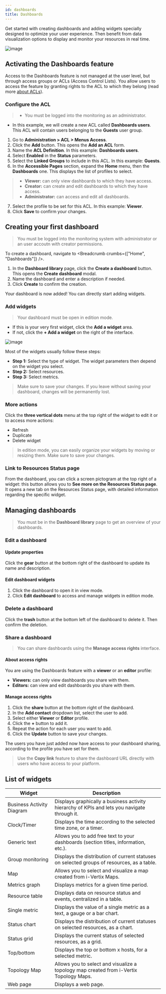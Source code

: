 ---
id: dashboards
title: Dashboards
---



Get started with creating dashboards and adding widgets specially designed to optimize your user experience. Then benefit from data visualization options to display and monitor your resources in real time.

![image](../../assets/alerts/dashboards/dashboard-view.png)

## Activating the Dashboards feature

Access to the Dashboards feature is not managed at the user level, but through access groups or ACLs (Access Control Lists). You allow users to access the feature by granting rights to the ACL to which they belong (read more [about ACLs](../../managing-users-contacts/acl.md)).

### Configure the ACL

> - You must be logged into the monitoring as an administrator.

- In this example, we will create a new ACL called **Dashboards users**. This ACL will contain users belonging to the **Guests** user group.

1. Go to **Administration > ACL > Menus Access**.
2. Click the **Add** button. This opens the **Add an ACL** form.
3. Name the **ACL Definition**. In this example: **Dashboards users**.
4. Select **Enabled** in the **Status** parameters.
5. Select the **Linked Groups** to include in this ACL. In this example: **Guests**.
6. In the **Accessible Pages** section, expand the **Home** menu, then the **Dashboards** one. This displays the list of profiles to select.

  > - **Viewer:** can only view dashboards to which they have access.
  > - **Creator:** can create and edit dashboards to which they have access.
  > - **Administrator:** can access and edit all dashboards.

7. Select the profile to be set for this ACL. In this example: **Viewer**.
8. Click **Save** to confirm your changes.

## Creating your first dashboard

> You must be logged into the monitoring system with administrator or an user accoutn with creator permissions.

 To create a dashboard, navigate to <Breadcrumb crumbs={["Home", "Dashboards"]} />.

1. In the **Dashboard library** page, click the **Create a dashboard** button. This opens the **Create dashboard** modal.
2. Name the dashboard and enter a description if needed.
3. Click **Create** to confirm the creation.

Your dashboard is now added! You can directly start adding widgets.

### Add widgets

> Your dashboard must be open in edition mode.

- If this is your very first widget, click the **Add a widget** area.
- If not, click the **+ Add a widget** on the right of the interface.

![image](../../assets/alerts/dashboards/widget-view.png)

Most of the widgets usually follow these steps:

- **Step 1:** Select the type of widget. The widget parameters then depend on the widget you select.
- **Step 2:** Select resources.
- **Step 3:** Select metrics.

 > Make sure to save your changes. If you leave without saving your dashboard, changes will be permanently lost.

### More actions

Click the **three vertical dots** menu at the top right of the widget to edit it or to access more actions:

- Refresh
- Duplicate
- Delete widget

> In edition mode, you can easily organize your widgets by moving or resizing them. Make sure to save your changes.

### Link to Resources Status page

From the dashboard, you can click a screen pictogram at the top right of a widget: this button allows you to **See more on the Resources Status page**. It opens a new tab on the Resources Status page, with detailed information regarding the specific widget.

## Managing dashboards

> You must be in the **Dashboard library** page to get an overview of your dashboards.

### Edit a dashboard

#### Update properties

Click the **gear** button at the bottom right of the dashboard to update its name and description.

#### Edit dashboard widgets

1. Click the dashboard to open it in view mode.
2. Click **Edit dashboard** to access and manage widgets in edition mode.

### Delete a dashboard

Click the **trash** button at the bottom left of the dashboard to delete it. Then confirm the deletion.

### Share a dashboard

> You can share dashboards using the **Manage access rights** interface.

#### About access rights

You are using the Dashboards feature with a **viewer** or an **editor** profile:

- **Viewers:** can only view dashboards you share with them.
- **Editors:** can view and edit dashboards you share with them.

#### Manage access rights

1. Click the **share** button at the bottom right of the dashboard.
2. In the **Add contact** dropdown list, select the user to add.
3. Select either **Viewer** or **Editor** profile.
4. Click the **+** button to add it.
5. Repeat the action for each user you want to add.
6. Click the **Update** button to save your changes.

The users you have just added now have access to your dashboard sharing, according to the profile you have set for them.

> Use the **Copy link** feature to share the dashboard URL directly with users who have access to your platform.

## List of widgets

| Widget                   | Description                                                                                                                                                                                                                                                                                                    |
|--------------------------|----------------------------------------------------------------------------------------------------------------------------------------------------------------------------------------------------------------------------------------------------------------------------------------------------------------|
| Business Activity Diagram           | Displays graphically a business activity hierarchy of KPIs and lets you navigate through it.   |
| Clock/Timer           | Displays the time according to the selected time zone, or a timer.   |
| Generic text           | Allows you to add free text to your dashboards (section titles, information, etc.).   |
| Group monitoring           | Displays the distribution of current statuses on selected groups of resources, as a table.   |
| Map            |  Allows you to select and visualize a map created from i-Vertix Maps.  |
| Metrics graph         | Displays metrics for a given time period.                                                                                |
| Resource table                 | Displays data on resource status and events, centralized in a table.
| Single metric          | Displays the value of a single metric as a text, a gauge or a bar chart.   |
| Status chart     | Displays the distribution of current statuses on selected resources, as a chart.      |
| Status grid     | Displays the current status of selected resources, as a grid.      |
| Top/bottom              | Displays the top or bottom x hosts, for a selected metric.   |
| Topology Map            |  Allows you to select and visualize a topology map created from i-Vertix Topology Maps.  |
| Web page           | Displays a web page.   |
